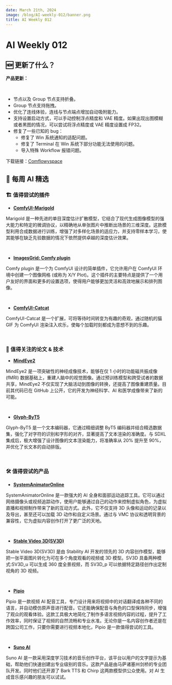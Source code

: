 ```yaml
---
date: March 21th, 2024
image: /blog/AI-weekly-012/banner.png
title: AI Weekly 012
---
```



# AI Weekly 012

## 🆕 更新了什么？
**产品更新：**

<br/>
<PhotoProvider>
  <PhotoView src="/space/010.png">
    <img src="/space/010.png" alt="" className='rounded-lg'/>
  </PhotoView>
</PhotoProvider>

- 节点以及 Group 节点支持折叠。
- Group 节点支持拖拽。
- 优化了连线体验，连线与节点端点增加自动吸附能力。
- 支持设置启动方式，可以手动控制浮点精度和 VAE 精度。如果出现出图模糊或者黑图的情况，可以尝试将浮点精度或 VAE 精度设置成 FP32。
- 修复了一些已知的 bug：
  - 修复了 Win 系统通知的适配问题。
  - 修复了 Terminal 在 Win 系统下部分功能无法使用的问题。
  - 导入特殊 Workflow 报错问题。

下载链接：[Comflowyspace](https://github.com/6174/comflowyspace/releases)

## 🤩 每周 AI 精选

### 🏗️ 值得尝试的插件

* [**ComfyUI-Marigold**](https://github.com/kijai/ComfyUI-Marigold)

Marigold 是一种先进的单目深度估计扩散模型，它结合了现代生成图像模型的强大能力和特定的微调协议，以精确地从单张图片中推断出场景的三维深度。这款模型利用合成数据进行训练，增强了对多样化场景的适应力，并支持零样本学习，使其能够在缺乏先验数据的情况下依然提供卓越的深度估计效果。

<br/>
<PhotoProvider>
  <PhotoView src="/blog/AI-weekly-012/001.png">
    <img src="/blog/AI-weekly-012/001.png" alt="" className="rounded-lg"/>
  </PhotoView>
</PhotoProvider>

* [**ImagesGrid: Comfy plugin**](https://github.com/LEv145/images-grid-comfy-plugin)

Comfy plugin 是一个为 ComfyUI 设计的简单插件，它允许用户在 ComfyUI 环境中创建一个图像网格 (或称为 X/Y Plot)。这个插件的主要特点是提供了一个用户友好的界面和更多的设置选项，使得用户能够更加灵活和高效地展示和排列图像。

<br/>
<PhotoProvider>
  <PhotoView src="/blog/AI-weekly-012/002.png">
    <img src="/blog/AI-weekly-012/002.png" alt="" className="rounded-lg"/>
  </PhotoView>
</PhotoProvider>

* [**ComfyUI-Catcat**](https://github.com/jw782cn/ComfyUI-Catcat)

ComfyUI-Catcat 是一个扩展，可将等待时间转变为有趣的奇观，通过随机的猫 GIF 为 ComfyUI 渲染注入欢乐，使每个加载时刻都成为意想不到的乐趣。

<br/>
<PhotoProvider>
  <PhotoView src="/blog/AI-weekly-012/003.png">
    <img src="/blog/AI-weekly-012/003.png" alt="" className="rounded-lg"/>
  </PhotoView>
</PhotoProvider>

### 📄 值得关注的论文 & 技术

* [**MindEye2**](https://arxiv.org/abs/2403.11207)

MindEye2 是一项突破性的神经成像技术，能够在仅 1 小时的功能磁共振成像 (fMRI) 数据基础上，重建人脑中的视觉图像。通过预训练模型和跨受试者的数据共享，MindEye2 不仅实现了大脑活动到图像的转换，还提高了图像重建质量。目前其代码已在 GitHub 上公开，它的开发为神经科学、AI 和医学成像带来了新的可能。

<br/>
<PhotoProvider>
  <PhotoView src="/blog/AI-weekly-012/004.png">
    <img src="/blog/AI-weekly-012/004.png" alt="" className="rounded-lg"/>
  </PhotoView>
</PhotoProvider>

* [**Glyph-ByT5**](https://arxiv.org/abs/2403.09622)

Glyph-ByT5 是一个文本编码器，它通过精细调整 ByT5 编码器并结合精选数据集，强化了对字符的识别和字形的对齐，显著提高了文本渲染的准确度。与 SDXL 集成后，极大增强了设计图像的文本渲染能力，将准确率从 20% 提升至 90%，并优化了长文本的自动排版。

<br/>
<PhotoProvider>
  <PhotoView src="/blog/AI-weekly-012/005.png">
    <img src="/blog/AI-weekly-012/005.png" alt="" className="rounded-lg"/>
  </PhotoView>
</PhotoProvider>

### 🛠️ 值得尝试的产品

* [**SystemAnimatorOnline**](https://github.com/ButzYung/SystemAnimatorOnline?tab=readme-ov-file)

SystemAnimatorOnline 是一款强大的 AI 全身和面部运动追踪工具。它可以通过网络摄像头或视频追踪动作，使用户能够通过自己的动作来控制虚拟角色，为虚拟直播和视频制作带来了新的互动方式。此外，它不仅支持 3D 头像和运动的记录以及导出，甚至还可以加载 3D 动作和自定义场景。通过与 VMC 协议和透明背景的兼容性，它为虚拟内容创作打开了更广泛的天地。

<br/>
<PhotoProvider>
  <PhotoView src="/blog/AI-weekly-012/006.png">
    <img src="/blog/AI-weekly-012/006.png" alt="" className="rounded-lg"/>
  </PhotoView>
</PhotoProvider>

* [**Stable Video 3D(SV3D)**](https://stability.ai/news/introducing-stable-video-3d?utm_source=Twitter&utm_medium=website&utm_campaign=blog)

Stable Video 3D(SV3D) 是由 Stability AI 开发的领先的 3D 内容创作模型，能够把一张平面图片转化为可在多个角度观看的视频或 3D 模型。SV3D 具备两种模式:SV3D_u 可以生成 360 度全景视频，而 SV3D_p 可以依据特定路径创作出定制视角的 3D 视频。

<br/>
<PhotoProvider>
  <PhotoView src="/blog/AI-weekly-012/007.png">
    <img src="/blog/AI-weekly-012/007.png" alt="" className="rounded-lg"/>
  </PhotoView>
</PhotoProvider>

* [**Pipio**](https://www.pipio.ai/video-dubbing)

Pipio 是一款视频 AI 配音工具，专门设计用来将视频中的对话翻译成各种不同的语言，并自动模仿原声音进行配音。它还能确保配音与角色的口型保持同步，增强了观众的观看体验。这款工具极大地简化了制作多语言视频内容的过程，提升了工作效率，同时保证了视频的自然流畅和专业水准。无论你是一名内容创作者还是在跨国公司工作，只要你需要进行视频本地化，Pipio 是一款值得尝试的工具。

<br/>
<PhotoProvider>
  <PhotoView src="/blog/AI-weekly-012/008.png">
    <img src="/blog/AI-weekly-012/008.png" alt="" className="rounded-lg"/>
  </PhotoView>
</PhotoProvider>

* [**Suno AI**](https://www.suno.ai/)

Suno AI 是一款采用深度学习技术的音乐创作平台，该平台以用户的文字提示为基础，帮助他们快速创建出专业级别的音乐。这款产品是由马萨诸塞州剑桥的专业团队开发。同时他们还开源了 Bark TTS 和 Chirp 这两款模型供公众使用。对 AI 生成音乐感兴趣的朋友可以试试。

<br/>
<PhotoProvider>
  <PhotoView src="/blog/AI-weekly-012/009.png">
    <img src="/blog/AI-weekly-012/009.png" alt="" className="rounded-lg"/>
  </PhotoView>
</PhotoProvider>

<Subscribe />

